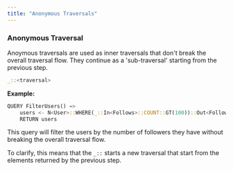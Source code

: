 ```yaml
---
title: "Anonymous Traversals"
---
```


### Anonymous Traversal 

Anoymous traversals are used as inner traversals that don't break the overall traversal flow. 
They continue as a 'sub-traversal' starting from the previous step.

```rust
_::<traversal>
```

**Example:**

```rust
QUERY FilterUsers() =>
    users <- N<User>::WHERE(_::In<Follows>::COUNT::GT(100))::Out<Follows>
    RETURN users
```

This query will filter the users by the number of followers they have without breaking the overall traversal flow. 

To clarify, this means that the `_::` starts a new traversal that start from the elements returned by the previous step.

